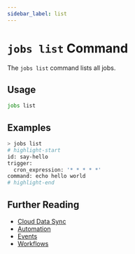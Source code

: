 ```yaml
---
sidebar_label: list
---
```


# `jobs list` Command

The `jobs list` command lists all jobs.

## Usage

```bash
jobs list
```

## Examples

```bash
> jobs list
# highlight-start
​id: say-hello
​trigger:
​  cron_expression: '* * * * *'
​command: echo hello world
# highlight-end
```

## Further Reading

- [Cloud Data Sync](../../../../concepts/cloud-data-sync/index.mdx)
- [Automation](../../../../concepts/automation/index.mdx)
- [Events](../../../events/index.mdx)
- [Workflows](../../../workflows/index.mdx)
